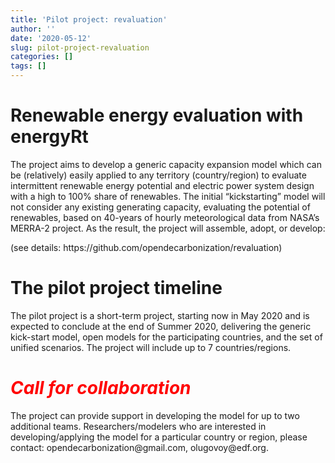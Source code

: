 ```yaml
---
title: 'Pilot project: revaluation'
author: ''
date: '2020-05-12'
slug: pilot-project-revaluation
categories: []
tags: []
---
```


# Renewable energy evaluation with energyRt

The project aims to develop a generic capacity expansion model which can be (relatively) easily applied to any territory (country/region) to evaluate intermittent renewable energy potential and electric power system design with a high to 100% share of renewables. The initial "kickstarting" model will not consider any existing generating capacity, evaluating the potential of renewables, based on 40-years of hourly meteorological data from NASA's MERRA-2 project. As the result, the project will assemble, adopt, or develop:

(see details: https://github.com/opendecarbonization/revaluation)

# The pilot project timeline
The pilot project is a short-term project, starting now in May 2020 and is expected to conclude at the end of Summer 2020, delivering the generic kick-start model, open models for the participating countries, and the set of unified scenarios. The project will include up to 7 countries/regions.

# <span style="color:red"> *Call for collaboration* </span>
The project can provide support in developing the model for up to two additional teams. Researchers/modelers who are interested in developing/applying the model for a particular country or region, please contact: opendecarbonization@gmail.com, olugovoy@edf.org.